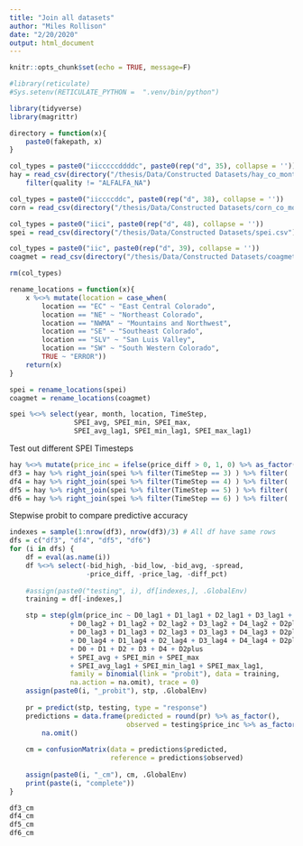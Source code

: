 ```yaml
---
title: "Join all datasets"
author: "Miles Rollison"
date: "2/20/2020"
output: html_document
---
```


```r
knitr::opts_chunk$set(echo = TRUE, message=F)

#library(reticulate)
#Sys.setenv(RETICULATE_PYTHON =  ".venv/bin/python")

library(tidyverse)
library(magrittr)

directory = function(x){
    paste0(fakepath, x)
}
```

```r
col_types = paste0("iicccccddddc", paste0(rep("d", 35), collapse = ''))
hay = read_csv(directory("/thesis/Data/Constructed Datasets/hay_co_monthly_dm.csv"), col_types = col_types) %>% 
    filter(quality != "ALFALFA_NA")

col_types = paste0("iiccccddc", paste0(rep("d", 38), collapse = ''))
corn = read_csv(directory("/thesis/Data/Constructed Datasets/corn_co_monthly_dm.csv"), col_types = col_types)

col_types = paste0("iici", paste0(rep("d", 48), collapse = ''))
spei = read_csv(directory("/thesis/Data/Constructed Datasets/spei.csv"), col_types = col_types)

col_types = paste0("iic", paste0(rep("d", 39), collapse = ''))
coagmet = read_csv(directory("/thesis/Data/Constructed Datasets/coagmet.csv"), col_types = col_types)

rm(col_types)
```

```r
rename_locations = function(x){
    x %<>% mutate(location = case_when(
        location == "EC" ~ "East Central Colorado",
        location == "NE" ~ "Northeast Colorado",
        location == "NWMA" ~ "Mountains and Northwest",
        location == "SE" ~ "Southeast Colorado",
        location == "SLV" ~ "San Luis Valley",
        location == "SW" ~ "South Western Colorado",
        TRUE ~ "ERROR"))
    return(x)
}

spei = rename_locations(spei)
coagmet = rename_locations(coagmet)

spei %<>% select(year, month, location, TimeStep, 
                SPEI_avg, SPEI_min, SPEI_max, 
                SPEI_avg_lag1, SPEI_min_lag1, SPEI_max_lag1)
```

Test out different SPEI Timesteps

```r
hay %<>% mutate(price_inc = ifelse(price_diff > 0, 1, 0) %>% as_factor()) %>% filter(!is.na(price_inc))
df3 = hay %>% right_join(spei %>% filter(TimeStep == 3) ) %>% filter( !is.na(bid_avg))
df4 = hay %>% right_join(spei %>% filter(TimeStep == 4) ) %>% filter( !is.na(bid_avg))
df5 = hay %>% right_join(spei %>% filter(TimeStep == 5) ) %>% filter( !is.na(bid_avg))
df6 = hay %>% right_join(spei %>% filter(TimeStep == 6) ) %>% filter( !is.na(bid_avg))
```

Stepwise probit to compare predictive accuracy

```r
indexes = sample(1:nrow(df3), nrow(df3)/3) # All df have same rows
dfs = c("df3", "df4", "df5", "df6")
for (i in dfs) {
    df = eval(as.name(i))
    df %<>% select(-bid_high, -bid_low, -bid_avg, -spread,
                   -price_diff, -price_lag, -diff_pct)
                   
    #assign(paste0("testing", i), df[indexes,], .GlobalEnv)
    training = df[-indexes,]

    stp = step(glm(price_inc ~ D0_lag1 + D1_lag1 + D2_lag1 + D3_lag1 + D4_lag1 + D2plus_lag1
               + D0_lag2 + D1_lag2 + D2_lag2 + D3_lag2 + D4_lag2 + D2plus_lag2 
               + D0_lag3 + D1_lag3 + D2_lag3 + D3_lag3 + D4_lag3 + D2plus_lag3 
               + D0_lag4 + D1_lag4 + D2_lag4 + D3_lag4 + D4_lag4 + D2plus_lag4 
               + D0 + D1 + D2 + D3 + D4 + D2plus 
               + SPEI_avg + SPEI_min + SPEI_max 
               + SPEI_avg_lag1 + SPEI_min_lag1 + SPEI_max_lag1,
               family = binomial(link = "probit"), data = training,
               na.action = na.omit), trace = 0)
    assign(paste0(i, "_probit"), stp, .GlobalEnv)
    
    pr = predict(stp, testing, type = "response")
    predictions = data.frame(predicted = round(pr) %>% as_factor(),
                             observed = testing$price_inc %>% as_factor()) %>%
        na.omit()
    
    cm = confusionMatrix(data = predictions$predicted,
                         reference = predictions$observed)
    
    assign(paste0(i, "_cm"), cm, .GlobalEnv)
    print(paste(i, "complete"))
}
```

```r
df3_cm
df4_cm
df5_cm
df6_cm
```
